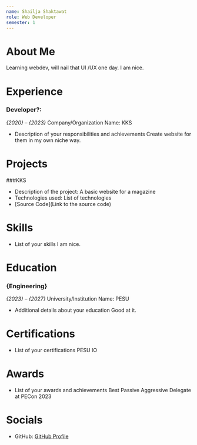 ```yaml
---
name: Shailja Shaktawat
role: Web Developer
semester: 1
---
```


# About Me

Learning webdev, will nail that UI /UX one day. I am nice.

# Experience

### **Developer?**: 
_{2020} – {2023}_
Company/Organization Name: KKS
- Description of your responsibilities and achievements
Create website for them in my own niche way.
# Projects

###KKS
- Description of the project: A basic website for a magazine
- Technologies used: List of technologies
- [Source Code](Link to the source code)

# Skills

- List of your skills
I am nice.


# Education

### {Engineering} 
_{2023} – {2027}_
University/Institution Name: PESU
- Additional details about your education
Good at it.

# Certifications


- List of your certifications
PESU IO

# Awards

- List of your awards and achievements
Best Passive Aggressive Delegate at PECon 2023


# Socials

- GitHub: [GitHub Profile](https://github.com/euphoricair7)
